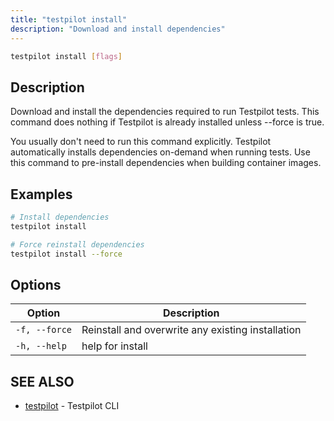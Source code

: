 ```yaml
---
title: "testpilot install"
description: "Download and install dependencies"
---
```


```bash
testpilot install [flags]
```

## Description[​](#description "Direct link to Description")

Download and install the dependencies required to run Testpilot tests. This command does nothing if
Testpilot is already installed unless --force is true.

You usually don't need to run this command explicitly. Testpilot automatically installs dependencies
on-demand when running tests. Use this command to pre-install dependencies when building container
images.

## Examples[​](#examples "Direct link to Examples")

```bash
# Install dependencies
testpilot install

# Force reinstall dependencies
testpilot install --force
```

## Options[​](#options "Direct link to Options")

| Option        | Description                                       |
| ------------- | ------------------------------------------------- |
| `-f, --force` | Reinstall and overwrite any existing installation |
| `-h, --help`  | help for install                                  |

## SEE ALSO[​](#see-also "Direct link to SEE ALSO")

- [testpilot](/docs/testpilot/reference/cli/testpilot) - Testpilot CLI
